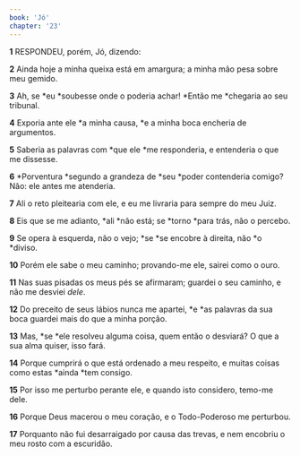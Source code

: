 ```yaml
---
book: 'Jó'
chapter: '23'
---
```


**1** RESPONDEU, porém, Jó, dizendo:

**2** Ainda hoje a minha queixa está em amargura; a minha mão pesa sobre meu gemido.

**3** Ah, se *eu *soubesse onde o poderia achar! *Então me *chegaria ao seu tribunal.

**4** Exporia ante ele *a minha causa, *e a minha boca encheria de argumentos.

**5** Saberia as palavras com *que ele *me responderia, e entenderia o que me dissesse.

**6** *Porventura *segundo a grandeza de *seu *poder contenderia comigo? Não: ele antes me atenderia.

**7** Ali o reto pleitearia com ele, e eu me livraria para sempre do meu Juiz.

**8** Eis que se me adianto, *ali *não está; se *torno *para trás, não o percebo.

**9** Se opera à esquerda, não o vejo; *se *se encobre à direita, não *o *diviso.

**10** Porém ele sabe o meu caminho; provando-me ele, sairei como o ouro.

**11** Nas suas pisadas os meus pés se afirmaram; guardei o seu caminho, e não me desviei _dele_.

**12** Do preceito de seus lábios nunca me apartei, *e *as palavras da sua boca guardei mais do que a minha porção.

**13** Mas, *se *ele resolveu alguma coisa, quem então o desviará? O que a sua alma quiser, isso fará.

**14** Porque cumprirá o que está ordenado a meu respeito, e muitas coisas como estas *ainda *tem consigo.

**15** Por isso me perturbo perante ele, e quando isto considero, temo-me dele.

**16** Porque Deus macerou o meu coração, e o Todo-Poderoso me perturbou.

**17** Porquanto não fui desarraigado por causa das trevas, e nem encobriu o meu rosto com a escuridão.
